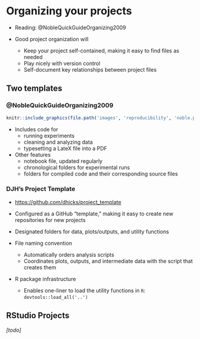 # Organizing your projects #

- Reading: @NobleQuickGuideOrganizing2009

- Good project organization will
    - Keep your project self-contained, making it easy to find files as needed
    - Play nicely with version control
    - Self-document key relationships between project files

## Two templates ##

### @NobleQuickGuideOrganizing2009 ###

```r
knitr::include_graphics(file.path('images', 'reproducibility', 'noble.png'))
```

- Includes code for 
    - running experiments
    - cleaning and analyzing data
    - typesetting a LateX file into a PDF

- Other features 
    - notebook file, updated regularly
    - chronological folders for experimental runs
    - folders for compiled code and their corresponding source files

### DJH's Project Template ###

- <https://github.com/dhicks/project_template>

- Configured as a GitHub "template," making it easy to create new repositories for new projects

- Designated folders for data, plots/outputs, and utility functions

- File naming convention
    - Automatically orders analysis scripts
    - Coordinates plots, outputs, and intermediate data with the script that creates them
    
- R package infrastructure
    - Enables one-liner to load the utility functions in `R`: `devtools::load_all('..')`


## RStudio Projects ##

*[todo]*